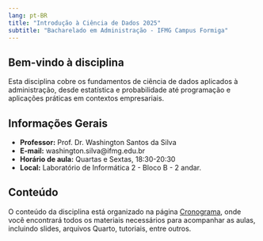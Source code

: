 ```yaml
---
lang: pt-BR
title: "Introdução à Ciência de Dados 2025"
subtitle: "Bacharelado em Administração - IFMG Campus Formiga"
---
```


## Bem-vindo à disciplina

Esta disciplina cobre os fundamentos de ciência de dados aplicados à 
administração, desde estatística e probabilidade até programação e 
aplicações práticas em contextos empresariais.

## Informações Gerais

- **Professor:** Prof. Dr. Washington Santos da Silva
- **E-mail:** washington.silva@ifmg.edu.br
- **Horário de aula:** Quartas e Sextas, 18:30-20:30
- **Local:** Laboratório de Informática 2 - Bloco B - 2 andar.

## Conteúdo

O conteúdo da disciplina está organizado na página
[Cronograma](cronograma.qmd), onde você encontrará todos os materiais 
necessários para acompanhar as aulas, incluindo slides, arquivos Quarto, 
tutoriais, entre outros.